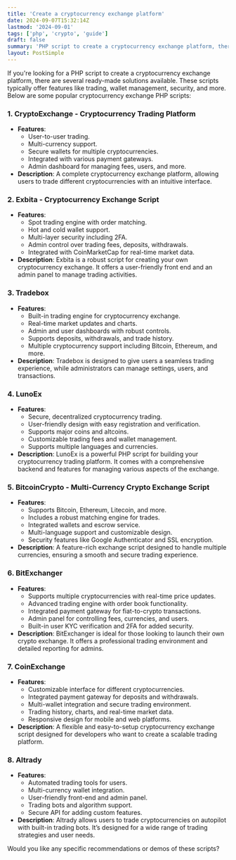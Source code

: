 ```yaml
---
title: 'Create a cryptocurrency exchange platform'
date: 2024-09-07T15:32:14Z
lastmod: '2024-09-01'
tags: ['php', 'crypto', 'guide']
draft: false
summary: 'PHP script to create a cryptocurrency exchange platform, there are several ready-made solutions available.'
layout: PostSimple
---
```


If you're looking for a PHP script to create a cryptocurrency exchange platform, there are several ready-made solutions available. These scripts typically offer features like trading, wallet management, security, and more. Below are some popular cryptocurrency exchange PHP scripts:

### 1. **CryptoExchange - Cryptocurrency Trading Platform**
   - **Features**: 
     - User-to-user trading.
     - Multi-currency support.
     - Secure wallets for multiple cryptocurrencies.
     - Integrated with various payment gateways.
     - Admin dashboard for managing fees, users, and more.
   - **Description**: A complete cryptocurrency exchange platform, allowing users to trade different cryptocurrencies with an intuitive interface.

### 2. **Exbita - Cryptocurrency Exchange Script**
   - **Features**:
     - Spot trading engine with order matching.
     - Hot and cold wallet support.
     - Multi-layer security including 2FA.
     - Admin control over trading fees, deposits, withdrawals.
     - Integrated with CoinMarketCap for real-time market data.
   - **Description**: Exbita is a robust script for creating your own cryptocurrency exchange. It offers a user-friendly front end and an admin panel to manage trading activities.

### 3. **Tradebox**
   - **Features**:
     - Built-in trading engine for cryptocurrency exchange.
     - Real-time market updates and charts.
     - Admin and user dashboards with robust controls.
     - Supports deposits, withdrawals, and trade history.
     - Multiple cryptocurrency support including Bitcoin, Ethereum, and more.
   - **Description**: Tradebox is designed to give users a seamless trading experience, while administrators can manage settings, users, and transactions.

### 4. **LunoEx**
   - **Features**:
     - Secure, decentralized cryptocurrency trading.
     - User-friendly design with easy registration and verification.
     - Supports major coins and altcoins.
     - Customizable trading fees and wallet management.
     - Supports multiple languages and currencies.
   - **Description**: LunoEx is a powerful PHP script for building your cryptocurrency trading platform. It comes with a comprehensive backend and features for managing various aspects of the exchange.

### 5. **BitcoinCrypto - Multi-Currency Crypto Exchange Script**
   - **Features**:
     - Supports Bitcoin, Ethereum, Litecoin, and more.
     - Includes a robust matching engine for trades.
     - Integrated wallets and escrow service.
     - Multi-language support and customizable design.
     - Security features like Google Authenticator and SSL encryption.
   - **Description**: A feature-rich exchange script designed to handle multiple currencies, ensuring a smooth and secure trading experience.

### 6. **BitExchanger**
   - **Features**:
     - Supports multiple cryptocurrencies with real-time price updates.
     - Advanced trading engine with order book functionality.
     - Integrated payment gateway for fiat-to-crypto transactions.
     - Admin panel for controlling fees, currencies, and users.
     - Built-in user KYC verification and 2FA for added security.
   - **Description**: BitExchanger is ideal for those looking to launch their own crypto exchange. It offers a professional trading environment and detailed reporting for admins.

### 7. **CoinExchange**
   - **Features**:
     - Customizable interface for different cryptocurrencies.
     - Integrated payment gateway for deposits and withdrawals.
     - Multi-wallet integration and secure trading environment.
     - Trading history, charts, and real-time market data.
     - Responsive design for mobile and web platforms.
   - **Description**: A flexible and easy-to-setup cryptocurrency exchange script designed for developers who want to create a scalable trading platform.

### 8. **Altrady**
   - **Features**:
     - Automated trading tools for users.
     - Multi-currency wallet integration.
     - User-friendly front-end and admin panel.
     - Trading bots and algorithm support.
     - Secure API for adding custom features.
   - **Description**: Altrady allows users to trade cryptocurrencies on autopilot with built-in trading bots. It’s designed for a wide range of trading strategies and user needs.

Would you like any specific recommendations or demos of these scripts?
